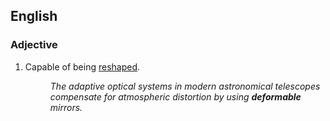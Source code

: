 ==English==

===Adjective===
{{en-adj}}

# Capable of being [[reshape]]d.
#:''The adaptive optical systems in modern astronomical telescopes compensate for atmospheric distortion by using '''deformable''' mirrors.''